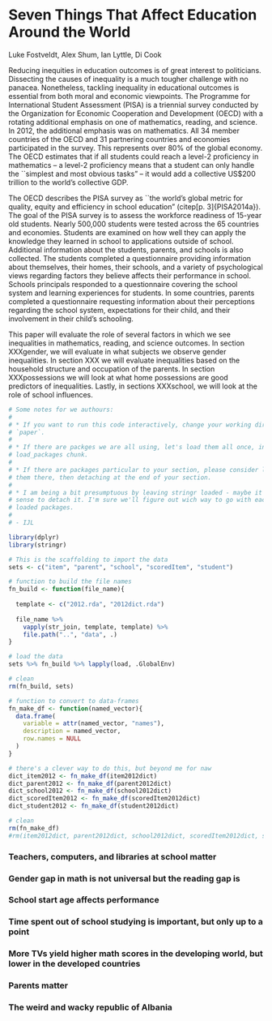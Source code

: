 Seven Things That Affect Education Around the World
========================================================

Luke Fostveldt, Alex Shum, Ian Lyttle, Di Cook

Reducing inequities in education outcomes is of great interest to politicians. Dissecting the causes of inequality is a much tougher challenge with no panacea. Nonetheless, tackling inequality in educational outcomes is essential from both moral and economic viewpoints. The Programme for International Student Assessment (PISA) is a triennial survey conducted by the Organization for Economic Cooperation and Development (OECD) with a rotating additional emphasis on one of mathematics, reading, and science. In 2012, the additional emphasis was on mathematics. All 34 member countries of the OECD and 31 partnering countries and economies participated in the survey. This represents over 80% of the global economy. The OECD estimates that if all students could reach a level-2 proficiency in mathematics -- a level-2 proficiency means that a student can only handle the ``simplest and most obvious tasks" -- it would add a collective US$200 trillion to the world's collective GDP. 

The OECD describes the PISA survey as ``the world's global metric for quality, equity and efficiency in school education" (citep[p. 3]{PISA2014a}). The goal of the PISA survey is to assess the workforce readiness of 15-year old students. Nearly 500,000 students were tested across the 65 countries and economies. Students are examined on how well they can apply the knowledge they learned in school to applications outside of school. Additional information about the students, parents, and schools is also collected. The students completed a questionnaire providing information about themselves, their homes, their schools, and a variety of psychological views regarding factors they believe affects their performance in school. Schools principals responded to a questionnaire covering the school system and learning experiences for students. In some countries, parents completed a questionnaire requesting information about their perceptions regarding the school system, expectations for their child, and their involvement in their child's schooling.  


This paper will evaluate the role of several factors in which we see inequalities in mathematics, reading, and science outcomes. In section XXXgender, we will evaluate in what subjects we observe gender inequalities. In section XXX we will evaluate inequalities based on the household structure and occupation of the parents. In section XXXpossessions we will look at what home possessions are good predictors of inequalities. Lastly, in sections XXXschool, we will look at the role of school influences. 

```r
# Some notes for we authours:
# 
# * If you want to run this code interactively, change your working directory to
# `paper`.
# 
# * If there are packges we are all using, let's load them all once, in the
# load_packages chunk.
# 
# * If there are packages particular to your section, please consider loading
# them there, then detaching at the end of your section.
# 
# * I am being a bit presumptuous by leaving stringr loaded - maybe it makes
# sense to detach it. I'm sure we'll figure out wich way to go with each of our
# loaded packages.
# 
# - IJL
```

```r
library(dplyr)
library(stringr)
```

```r
# This is the scaffolding to import the data
sets <- c("item", "parent", "school", "scoredItem", "student")

# function to build the file names
fn_build <- function(file_name){
 
  template <- c("2012.rda", "2012dict.rda")
  
  file_name %>% 
    vapply(str_join, template, template) %>% 
    file.path("..", "data", .)
}

# load the data
sets %>% fn_build %>% lapply(load, .GlobalEnv)

# clean
rm(fn_build, sets)

# function to convert to data-frames
fn_make_df <- function(named_vector){
  data.frame(
    variable = attr(named_vector, "names"),
    description = named_vector,
    row.names = NULL
  )
}

# there's a clever way to do this, but beyond me for naw
dict_item2012 <- fn_make_df(item2012dict) 
dict_parent2012 <- fn_make_df(parent2012dict) 
dict_school2012 <- fn_make_df(school2012dict) 
dict_scoredItem2012 <- fn_make_df(scoredItem2012dict) 
dict_student2012 <- fn_make_df(student2012dict) 

# clean
rm(fn_make_df)
#rm(item2012dict, parent2012dict, school2012dict, scoredItem2012dict, student2012dict)
```

### Teachers, computers, and libraries at school matter

### Gender gap in math is not universal but the reading gap is

### School start age affects performance

### Time spent out of school studying is important, but only up to a point

### More TVs yield higher math scores in the developing world, but lower in the developed countries

### Parents matter

### The weird and wacky republic of Albania


